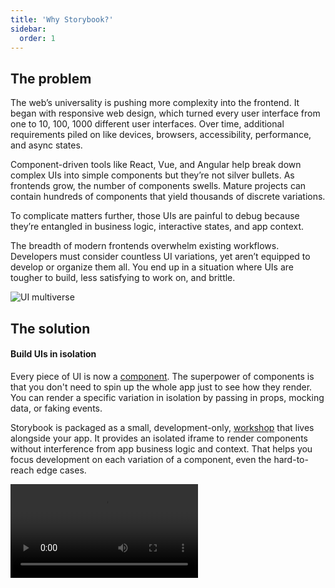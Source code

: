 ```yaml
---
title: 'Why Storybook?'
sidebar:
  order: 1
---
```


## The problem

The web’s universality is pushing more complexity into the frontend. It began with responsive web design, which turned every user interface from one to 10, 100, 1000 different user interfaces. Over time, additional requirements piled on like devices, browsers, accessibility, performance, and async states.

Component-driven tools like React, Vue, and Angular help break down complex UIs into simple components but they’re not silver bullets. As frontends grow, the number of components swells. Mature projects can contain hundreds of components that yield thousands of discrete variations.

To complicate matters further, those UIs are painful to debug because they’re entangled in business logic, interactive states, and app context.

The breadth of modern frontends overwhelm existing workflows. Developers must consider countless UI variations, yet aren’t equipped to develop or organize them all. You end up in a situation where UIs are tougher to build, less satisfying to work on, and brittle.

![UI multiverse](../_assets/get-started/multiverse.png)

## The solution

#### Build UIs in isolation

Every piece of UI is now a [component](https://www.componentdriven.org/). The superpower of components is that you don't need to spin up the whole app just to see how they render. You can render a specific variation in isolation by passing in props, mocking data, or faking events.

Storybook is packaged as a small, development-only, [workshop](https://bradfrost.com/blog/post/a-frontend-workshop-environment/) that lives alongside your app. It provides an isolated iframe to render components without interference from app business logic and context. That helps you focus development on each variation of a component, even the hard-to-reach edge cases.

<Video src="../_assets/get-started/whats-a-story.mp4" />

#### Capture UI variations as “stories”

When developing a component variation in isolation, save it as a story. [Stories](https://github.com/ComponentDriven/csf) are a declarative syntax for supplying props and mock data to simulate component variations. Each component can have multiple stories. Each story allows you to demonstrate a specific variation of that component to verify appearance and behavior.

You write stories for granular UI component variation and then use those stories in development, testing, and documentation.

<CodeSnippets
  paths={[
    'react/histogram-story.js.mdx',
    'react/histogram-story.ts.mdx',
    'angular/histogram-story.ts.mdx',
    'vue/histogram-story.2.js.mdx',
    'vue/histogram-story.2.ts.mdx',
    'vue/histogram-story.3.js.mdx',
    'vue/histogram-story.3.ts.mdx',
    'svelte/histogram-story.js.mdx',
    'svelte/histogram-story.ts.mdx',
    'web-components/histogram-story.js.mdx',
    'web-components/histogram-story.ts.mdx',
    'preact/histogram-story.js.mdx',
    'html/histogram-story.js.mdx',
    'html/histogram-story.ts.mdx',
    'solid/histogram-story.js.mdx',
    'solid/histogram-story.ts.mdx',
  ]}
  usesCsf3
  csf2Path="why-storybook#snippet-histogram-story"
/>

#### Storybook keeps track of every story

Storybook is an interactive directory of your UI components and their stories. In the past, you'd have to spin up the app, navigate to a page, and contort the UI into the right state. This is a huge waste of time and bogs down frontend development. With Storybook, you can skip all those steps and jump straight to working on a UI component in a specific state.

<video autoPlay muted playsInline loop>
  <source
    src="./7.0-storybook-hero-video.mp4"
    type="video/mp4"
  />
</video>

<details>
<summary>Where does Storybook fit into my project?</summary>

Storybook is packaged as a small, development-only, [workshop](https://bradfrost.com/blog/post/a-frontend-workshop-environment/) that lives alongside your app. Install it by [running a command](../get-started/install.md).

During development, run it in a separate node process. If you’re working on UI in isolation, the only thing you’ll need to run is Storybook.

</details>

<details>
<summary>Does Storybook work with my favorite libraries?</summary>

Storybook aims to integrate with industry-standard tools and platforms to simplify setup. Thanks to our ambitious developer community, we’ve made significant progress. There are hundreds of [addons](https://storybook.js.org/addons/) and tutorials that walk through how to set up Storybook in all types of projects.

If you’re using a niche framework or a recently launched tool, we might not have an integration for it yet. Consider creating a [proof of concept](../addons/writing-addons.md) yourself first to lead the way for the rest of the community.

</details>

<details>
<summary>What’s the recommended Storybook workflow?</summary>

Every team is different and so is their workflow. Storybook is designed to be incrementally adoptable. Teams can gradually try features to see what works best for them.

Most community members choose a [Component-Driven](https://www.componentdriven.org/) workflow. UIs are developed in isolation from the “bottom up” starting with basic components then progressively combined to assemble pages.

1. Build each component in isolation and write stories for its variations.
2. Compose small components together to enable more complex functionality.
3. Assemble pages by combining composite components.
4. Integrate pages into your project by hooking up data and business logic.

</details>

## Benefits

When you write stories for components, you get a bunch of additional benefits for free.

**📝 Develop UIs that are more durable**

Isolate components and pages and track their use cases as [stories](../writing-stories/index.md). Verify hard-to-reach edge cases of UI. Use addons to mock everything a component needs—context, API requests, device features, etc.

**✅ Test UIs with less effort and no flakes**

Stories are a pragmatic, reproducible way of tracking UI states. Use them to spot-test the UI during development. Storybook offers built-in workflows for automated [Accessibility](../writing-tests/accessibility-testing.md), [Interaction](../writing-tests/interaction-testing.md), and [Visual](../writing-tests/visual-testing.md) testing. Or use stories as test cases by importing them into other JavaScript testing tools.

**📚 Document UI for your team to reuse**

Storybook is the single source of truth for your UI. Stories index all your components and their various states, making it easy for your team to find and reuse existing UI patterns. Storybook also auto-generates [documentation](../writing-docs/index.md) from those stories.

**📤 Share how the UI actually works**

Stories show how UIs actually work, not just a picture of how they're supposed to work. That keeps everyone aligned on what's currently in production. [Publish Storybook](../sharing/publish-storybook.md) to get sign-off from teammates. Or [embed](../sharing/embed.md) them in wikis, Markdown, and Figma to streamline collaboration.

**🚦Automate UI workflows**

Storybook is compatible with your continuous integration workflow. Add it as a CI step to automate user interface testing, review implementation with teammates, and get signoff from stakeholders.

## Write stories once, reuse everywhere

Storybook is powered by [Component Story Format](https://github.com/ComponentDriven/csf), an open standard based on JavaScript ES6 modules. This enables stories to interoperate between development, testing, and design tools. Each story is exported as a JavaScript function enabling you to reuse it with other tools. No vendor lock-in.

Reuse stories with [Jest](https://jestjs.io/) or [Vitest](https://vitest.dev/) and [Testing Library](https://testing-library.com/) to verify interactions. Put them in [Chromatic](https://www.chromatic.com/?utm_source=storybook_website&utm_medium=link&utm_campaign=storybook) for visual testing. Audit story accessibility with [Axe](https://github.com/dequelabs/axe-core). Or test user flows with [Playwright](https://playwright.dev/) and [Cypress](https://www.cypress.io/). Reuse unlocks more workflows at no extra cost.

---

Storybook is purpose-built to help you develop complex UIs faster with greater durability and lower maintenance. It’s used by 100s of [leading companies](https://storybook.js.org/showcase) and thousands of [developers](https://github.com/storybookjs/storybook/).
